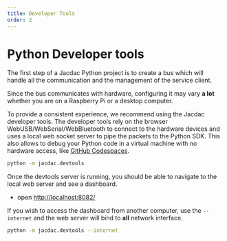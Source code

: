 ```yaml
---
title: Developer Tools
order: 2
---
```


# Python Developer tools

The first step of a Jacdac Python project is to create a bus which will handle all the communication and
the management of the service client.

Since the bus communicates with hardware, configuring it may vary **a lot** whether you are on a Raspberry Pi or a desktop computer.

To provide a consistent experience, we recommend using the Jacdac developer tools.
The developer tools rely on the browser WebUSB/WebSerial/WebBluetooth to connect to the hardware devices and uses a local web socket server
to pipe the packets to the Python SDK. This also allows to debug your Python code in a virtual machine with no hardware access, like [GitHub Codespaces](https://github.com/features/codespaces).

```bash copy
python -m jacdac.devtools
```

Once the devtools server is running, you should be able to navigate to the local web server and see a dashboard.

-   open [http://localhost:8082/](http://localhost:8082/)

If you wish to access the dashboard from another computer,
use the `--internet` and the web server will bind to **all** network interface.

```bash copy
python -m jacdac.devtools --internet
```
